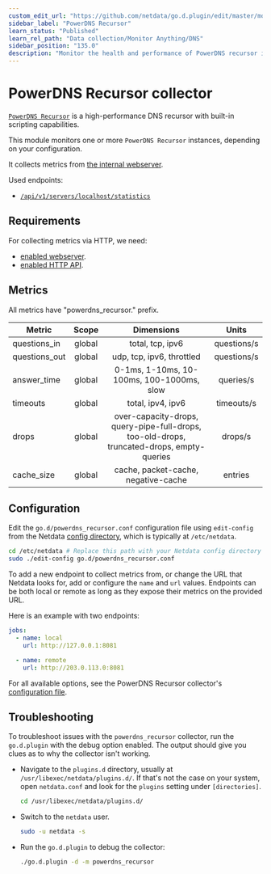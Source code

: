 ```yaml
---
custom_edit_url: "https://github.com/netdata/go.d.plugin/edit/master/modules/powerdns_recursor/README.md"
sidebar_label: "PowerDNS Recursor"
learn_status: "Published"
learn_rel_path: "Data collection/Monitor Anything/DNS"
sidebar_position: "135.0"
description: "Monitor the health and performance of PowerDNS recursor instances with zero configuration, per-second metric granularity, and interactive visualizations."
---
```



# PowerDNS Recursor collector

[`PowerDNS Recursor`](https://doc.powerdns.com/recursor/) is a high-performance DNS recursor with built-in scripting
capabilities.

This module monitors one or more `PowerDNS Recursor` instances, depending on your configuration.

It collects metrics
from [the internal webserver](https://doc.powerdns.com/recursor/http-api/index.html#built-in-webserver-and-http-api).

Used endpoints:

- [`/api/v1/servers/localhost/statistics`](https://doc.powerdns.com/recursor/common/api/endpoint-statistics.html)

## Requirements

For collecting metrics via HTTP, we need:

- [enabled webserver](https://doc.powerdns.com/recursor/http-api/index.html#webserver).
- [enabled HTTP API](https://doc.powerdns.com/recursor/http-api/index.html#enabling-the-api).

## Metrics

All metrics have "powerdns_recursor." prefix.

| Metric        | Scope  |                                        Dimensions                                         |    Units    |
|---------------|:------:|:-----------------------------------------------------------------------------------------:|:-----------:|
| questions_in  | global |                                     total, tcp, ipv6                                      | questions/s |
| questions_out | global |                                 udp, tcp, ipv6, throttled                                 | questions/s |
| answer_time   | global |                         0-1ms, 1-10ms, 10-100ms, 100-1000ms, slow                         |  queries/s  |
| timeouts      | global |                                     total, ipv4, ipv6                                     | timeouts/s  |
| drops         | global | over-capacity-drops, query-pipe-full-drops, too-old-drops, truncated-drops, empty-queries |   drops/s   |
| cache_size    | global |                            cache, packet-cache, negative-cache                            |   entries   |

## Configuration

Edit the `go.d/powerdns_recursor.conf` configuration file using `edit-config` from the
Netdata [config directory](https://learn.netdata.cloud/docs/configure/nodes), which is typically at `/etc/netdata`.

```bash
cd /etc/netdata # Replace this path with your Netdata config directory
sudo ./edit-config go.d/powerdns_recursor.conf
```

To add a new endpoint to collect metrics from, or change the URL that Netdata looks for, add or configure the `name` and
`url` values. Endpoints can be both local or remote as long as they expose their metrics on the provided URL.

Here is an example with two endpoints:

```yaml
jobs:
  - name: local
    url: http://127.0.0.1:8081

  - name: remote
    url: http://203.0.113.0:8081
```

For all available options, see the PowerDNS Recursor
collector's [configuration file](https://github.com/netdata/go.d.plugin/blob/master/config/go.d/powerdns_recursor.conf).

## Troubleshooting

To troubleshoot issues with the `powerdns_recursor` collector, run the `go.d.plugin` with the debug option enabled. The
output should give you clues as to why the collector isn't working.

- Navigate to the `plugins.d` directory, usually at `/usr/libexec/netdata/plugins.d/`. If that's not the case on
  your system, open `netdata.conf` and look for the `plugins` setting under `[directories]`.

  ```bash
  cd /usr/libexec/netdata/plugins.d/
  ```

- Switch to the `netdata` user.

  ```bash
  sudo -u netdata -s
  ```

- Run the `go.d.plugin` to debug the collector:

  ```bash
  ./go.d.plugin -d -m powerdns_recursor
  ```
